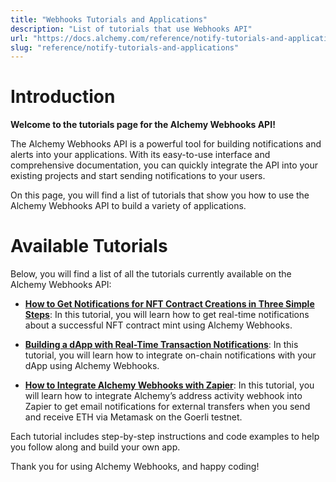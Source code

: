 ```yaml
---
title: "Webhooks Tutorials and Applications"
description: "List of tutorials that use Webhooks API"
url: "https://docs.alchemy.com/reference/notify-tutorials-and-applications"
slug: "reference/notify-tutorials-and-applications"
---
```



# Introduction

**Welcome to the tutorials page for the Alchemy Webhooks API!**

The Alchemy Webhooks API is a powerful tool for building notifications and alerts into your applications. With its easy-to-use interface and comprehensive documentation, you can quickly integrate the API into your existing projects and start sending notifications to your users.

On this page, you will find a list of tutorials that show you how to use the Alchemy Webhooks API to build a variety of applications.

# Available Tutorials

Below, you will find a list of all the tutorials currently available on the Alchemy Webhooks API:

* **[How to Get Notifications for NFT Contract Creations in Three Simple Steps](/reference/get-notifications-for-nft-contract-creations-in-three-simple-steps)**: In this tutorial, you will learn how to get real-time notifications about a successful NFT contract mint using Alchemy Webhooks.

* **[Building a dApp with Real-Time Transaction Notifications](/reference/building-a-dapp-with-real-time-transaction-notifications)**: In this tutorial, you will learn how to integrate on-chain notifications with your dApp using Alchemy Webhooks.

* **[How to Integrate Alchemy Webhooks with Zapier](/reference/how-to-integrate-alchemy-webhooks-with-zapier)**: In this tutorial, you will learn how to integrate Alchemy’s address activity webhook into Zapier to get email notifications for external transfers when you send and receive ETH via Metamask on the Goerli testnet.

Each tutorial includes step-by-step instructions and code examples to help you follow along and build your own app.

Thank you for using Alchemy Webhooks, and happy coding!
